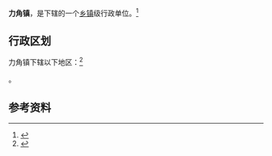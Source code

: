 {{中国乡级行政区|53/29/24/106/000}}

'''力角镇'''，是{{PRC admin/fullname|53/29/24/106/000|3}}下辖的一个[[乡镇|乡镇]]级行政单位。<ref>{{PRC admin/ref sgc|{{PRC admin/parent|53/29/24/106/000}}}}</ref>

== 行政区划 ==

力角镇下辖以下地区：<ref>{{PRC admin/ref sgc|53/29/24/106/000}}</ref>

{{PRC admin/children|53/29/24/106/000}}。

== 参考资料 ==

{{reflist}}

{{行政区划小作品}}
{{PRC admin/navcat|53/29/24/106/000}}